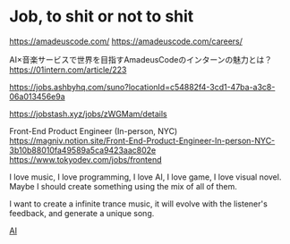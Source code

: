 # Job, to shit or not to shit

https://amadeuscode.com/
https://amadeuscode.com/careers/

AI×音楽サービスで世界を目指すAmadeusCodeのインターンの魅力とは？
https://01intern.com/article/223

https://jobs.ashbyhq.com/suno?locationId=c54882f4-3cd1-47ba-a3c8-06a013456e9a

https://jobstash.xyz/jobs/zWGMam/details

Front-End Product Engineer (In-person, NYC)
https://magniv.notion.site/Front-End-Product-Engineer-In-person-NYC-3b10b88010fa49589a5ca9423aac802e
https://www.tokyodev.com/jobs/frontend

I love music, I love programming, I love AI, I love game, I love visual novel. Maybe I should create something using the mix of all of them.

I want to create a infinite trance music, it will evolve with the listener's feedback, and generate a unique song.

[AI](../2area/ai.mdx)
